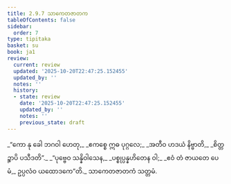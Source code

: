 ```yaml
---
title: 2.9.7 သာကေတဇာတက
tableOfContents: false
sidebar:
  order: 7
type: tipitaka
basket: su
book: ja1
review:
  current: review
  updated: '2025-10-20T22:47:25.152455'
  updated_by: ''
  notes: ''
  history:
  - state: review
    date: '2025-10-20T22:47:25.152455'
    updated_by: ''
    notes: ''
    previous_state: draft
---
```



<DynamicBreadcrumb />


<ReviewStatus review={frontmatter.review} showDetails={true} />

<HypothesisAnnotation frontmatter={frontmatter} />

<Division number="173" book="ja1" e="ch" v="22" p="66">

<Paragraph number="620" type="verses" book="ja1">
_“ကော နု ခေါ ဘဂဝါ ဟေတု,_  
_ဧကစ္စေ ဣဓ ပုဂ္ဂလေ;_  
_အတီဝ ဟဒယံ နိဗ္ဗာတိ,_  
_စိတ္တဉ္စာပိ ပသီဒတိ”._  

</Paragraph>

</Division>
<Division number="174" book="ja1" e="ch" v="22" p="66">

<Paragraph number="621" type="verses" book="ja1">
_“ပုဗ္ဗေဝ သန္နိဝါသေန,_  
_ပစ္စုပ္ပန္နဟိတေန ဝါ;_  
_ဧဝံ တံ ဇာယတေ ပေမံ,_  
ဥပ္ပလံဝ ယထောဒကေ”တိ._  


</Paragraph>
</Division>

<Paragraph number="622" type="center" book="ja1">
သာကေတဇာတကံ သတ္တမံ.
</Paragraph>